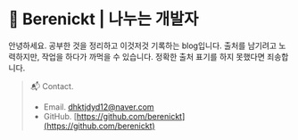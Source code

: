 # 🍑 Berenickt | 나누는 개발자

안녕하세요. 공부한 것을 정리하고 이것저것 기록하는 blog입니다.
출처를 남기려고 노력하지만, 작업을 하다가 까먹을 수 있습니다.
정확한 출처 표기를 하지 못했다면 죄송합니다.

> 📬 Contact.
>
> - Email. dhktjdyd12@naver.com
> - GitHub. [https://github.com/berenickt](https://github.com/berenickt)
